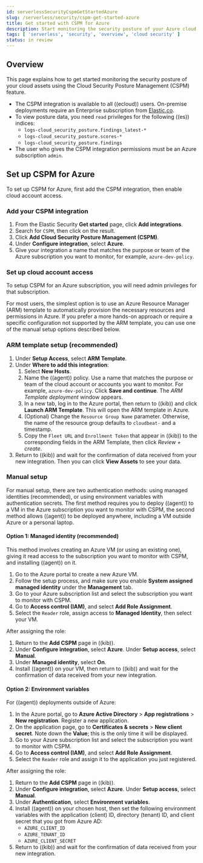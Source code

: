 ```yaml
---
id: serverlessSecurityCspmGetStartedAzure
slug: /serverless/security/cspm-get-started-azure
title: Get started with CSPM for Azure
description: Start monitoring the security posture of your Azure cloud assets.
tags: [ 'serverless', 'security', 'overview', 'cloud security' ]
status: in review
---
```


<DocBadge template="technical preview" />
<div id="cspm-get-started-azure"></div>

<div id="cspm-overview-azure"></div>

## Overview

This page explains how to get started monitoring the security posture of your cloud assets using the Cloud Security Posture Management (CSPM) feature.

<DocCallOut title="Requirements">

* The CSPM integration is available to all ((ecloud)) users. On-premise deployments require an Enterprise subscription from [Elastic.co](https://www.elastic.co/pricing).
* To view posture data, you need `read` privileges for the following ((es)) indices:
  * `logs-cloud_security_posture.findings_latest-*`
  * `logs-cloud_security_posture.scores-*`
  * `logs-cloud_security_posture.findings`
* The user who gives the CSPM integration permissions must be an Azure subscription `admin`.

</DocCallOut>

<div id="cspm-setup-azure"></div>

## Set up CSPM for Azure

To set up CSPM for Azure, first add the CSPM integration, then enable cloud account access.

<div id="cspm-add-and-name-integration-azure"></div>

### Add your CSPM integration
1. From the Elastic Security **Get started** page, click **Add integrations**.
1. Search for `CSPM`, then click on the result.
1. Click **Add Cloud Security Posture Management (CSPM)**.
1. Under **Configure integration**, select **Azure**.
1. Give your integration a name that matches the purpose or team of the Azure subscription you want to monitor, for example, `azure-dev-policy`.

<div id="cspm-set-up-cloud-access-section-azure"></div>

### Set up cloud account access
To setup CSPM for an Azure subscription, you will need admin privileges for that subscription.

For most users, the simplest option is to use an Azure Resource Manager (ARM) template to automatically provision the necessary resources and permissions in Azure. If you prefer a more hands-on approach or require a specific configuration not supported by the ARM template, you can use one of the manual setup options described below.

<div id="cspm-set-up-ARM"></div>

### ARM template setup (recommended)

1. Under **Setup Access**, select **ARM Template**.
1. Under **Where to add this integration**:
    1. Select **New Hosts**.
    1. Name the ((agent)) policy. Use a name that matches the purpose or team of the cloud account or accounts you want to monitor. For example, `azure-dev-policy`. Click **Save and continue**. The *ARM Template deployment* window appears.
    1. In a new tab, log in to the Azure portal, then return to ((kib)) and click **Launch ARM Template**. This will open the ARM template in Azure.
    1. (Optional) Change the `Resource Group Name` parameter. Otherwise, the name of the resource group defaults to `cloudbeat-` and a timestamp.
    1. Copy the `Fleet URL` and `Enrollment Token` that appear in ((kib)) to the corresponding fields in the ARM Template, then click *Review + create*.
1. Return to ((kib)) and wait for the confirmation of data received from your new integration. Then you can click **View Assets** to see your data.

<div id="cspm-set-up-manual-azure"></div>

### Manual setup

For manual setup, there are two authentication methods: using managed identities (recommended), or using environment variables with authentication secrets. The first method requires you to deploy ((agent)) to a VM in the Azure subscription you want to monitor with CSPM, the second method allows ((agent)) to be deployed anywhere, including a VM outside Azure or a personal laptop.

<div id="cspm-azure-managed-identity-setup"></div>

#### Option 1: Managed identity (recommended)

This method involves creating an Azure VM (or using an existing one), giving it read access to the subscription you want to monitor with CSPM, and installing ((agent)) on it.

1. Go to the Azure portal to create a new Azure VM.
1. Follow the setup process, and make sure you enable **System assigned managed identity** under the **Management** tab.
1. Go to your Azure subscription list and select the subscription you want to monitor with CSPM.
1. Go to **Access control (IAM)**, and select **Add Role Assignment**.
1. Select the `Reader` role, assign access to **Managed Identity**, then select your VM.

After assigning the role:

1. Return to the **Add CSPM** page in ((kib)). 
1. Under **Configure integration**, select **Azure**. Under **Setup access**, select **Manual**.
1. Under **Managed identity**, select **On**.
1. Install ((agent)) on your VM, then return to ((kib)) and wait for the confirmation of data received from your new integration.

<div id="cspm-azure-env-vars-setup"></div>

#### Option 2: Environment variables

For ((agent)) deployments outside of Azure:

1. In the Azure portal, go to **Azure Active Directory** > **App registrations** > **New registration**. Register a new application.
1. On the application page, go to **Certificates & secrets** > **New client secret**. Note down the **Value**; this is the only time it will be displayed.
1. Go to your Azure subscription list and select the subscription you want to monitor with CSPM.
1. Go to **Access control (IAM)**, and select **Add Role Assignment**.
1. Select the `Reader` role and assign it to the application you just registered.

After assigning the role:

1. Return to the **Add CSPM** page in ((kib)).
1. Under **Configure integration**, select **Azure**. Under **Setup access**, select **Manual**.
1. Under **Authentication**, select **Environment variables**.
1. Install ((agent)) on your chosen host, then set the following environment variables with the application (client) ID, directory (tenant) ID, and client secret that you got from Azure AD:
    - `AZURE_CLIENT_ID`
    - `AZURE_TENANT_ID`
    - `AZURE_CLIENT_SECRET`
1. Return to ((kib)) and wait for the confirmation of data received from your new integration.